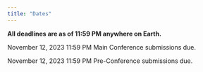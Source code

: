 ```yaml
---
title: "Dates"
---
```


**All deadlines are as of 11:59 PM anywhere on Earth.**

November 12, 2023 11:59 PM Main Conference submissions due.

November 12, 2023 11:59 PM Pre-Conference submissions due.

<!-- Early December, 2023 Pre-Conference decisions announced. -->

<!-- February 4, 2024 Main Conference decisions announced. -->

<!-- February 4, 2024 REGISTRATION IS OPEN! -->

<!-- March 6, 2024 Travel Award submission deadline. -->

<!-- March 11, 2024 March 18, 2022 Early Bird registration deadline EXTENDED! -->

<!-- April 1, 2024  (anywhere on Earth) Dissertation Award deadline. -->
